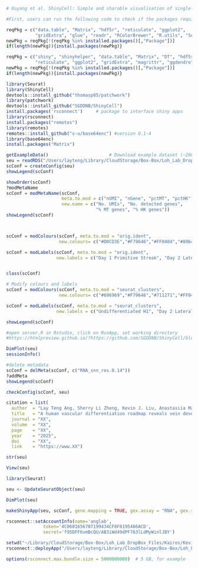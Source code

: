 ```r
# Ouyang et al. ShinyCell: Simple and sharable visualisation of single-cell gene expression data. Bioinformatics, doi:10.1093/bioinformatics/btab209

#First, users can run the following code to check if the packages required by ShinyCell exist and install them if required:

reqPkg = c("data.table", "Matrix", "hdf5r", "reticulate", "ggplot2", 
           "gridExtra", "glue", "readr", "RColorBrewer", "R.utils", "Seurat")
newPkg = reqPkg[!(reqPkg %in% installed.packages()[,"Package"])]
if(length(newPkg)){install.packages(newPkg)}

reqPkg = c("shiny", "shinyhelper", "data.table", "Matrix", "DT", "hdf5r", 
           "reticulate", "ggplot2", "gridExtra", "magrittr", "ggdendro")
newPkg = reqPkg[!(reqPkg %in% installed.packages()[,"Package"])]
if(length(newPkg)){install.packages(newPkg)}

```

```r
library(Seurat)
library(ShinyCell)
devtools::install_github("thomasp85/patchwork")
library(patchwork)
devtools::install_github("SGDDNB/ShinyCell")
install.packages('rsconnect')     # package to interface shiny apps
library(rsconnect)
install.packages("remotes")
library(remotes)
remotes::install_github("s-u/base64enc") #version 0.1-4
library(base64enc)
install.packages("Matrix")
```

```r
getExampleData()                       # Download example dataset (~200 MB)
seu = readRDS("/Users/layteng/Library/CloudStorage/Box-Box/Loh_Lab_DropBox_Files/Kairos/Kevin_scRNA_figures_2025/Kairos_unsortedcells_05082025_KJL.rds")
scConf = createConfig(seu)
showLegend(scConf)

showOrder(scConf)
?modMetaName
scConf = modMetaName(scConf, 
                     meta.to.mod = c("nUMI", "nGene", "pctMT", "pctHK"), 
                     new.name = c("No. UMIs", "No. detected genes",
                                  "% MT genes", "% HK genes"))
showLegend(scConf)



scConf = modColours(scConf, meta.to.mod = "orig.ident", 
                    new.colours= c("#D0CD3E","#F79646","#FF0404","#8064A2","#711271","#696969"))

scConf = modLabels(scConf, meta.to.mod = "orig.ident", 
                   new.labels = c("Day 1 Primitive Streak", "Day 2 Lateral mesoderm","Day 3 Artery EC", "Day 3 Prevein EC","Day 4 Vein EC","Undifferentiated H1"))


class(scConf)

# Modify colours and labels
scConf = modColours(scConf, meta.to.mod = "seurat_clusters", 
                    new.colours= c("#696969","#F79646","#711271","#FF0404","#D0CD3E","#8468A5","#33A02C","#33A02C"))

scConf = modLabels(scConf, meta.to.mod = "seurat_clusters", 
                   new.labels = c("Undifferentiated H1", "Day 2 Lateral mesoderm","Day 4 Vein EC","Day 3 Artery EC", "Day 1 Primitive Streak","Day 3 Prevein EC","Mesenchymal","Mesenchymal"))

showLegend(scConf)

#open server.R in Rstudio, click on RunApp, set working directory
#https://htmlpreview.github.io/?https://github.com/SGDDNB/ShinyCell/blob/master/docs/4cloud.html

DimPlot(seu)
sessionInfo()
```

```r

#delete metadata
scConf = delMeta(scConf, c("RNA_snn_res.0.14"))
?addMeta
showLegend(scConf)

checkConfig(scConf, seu)

citation = list(
  author  = "Lay Teng Ang, Sherry Li Zheng, Kevin J. Liu, Anastasiia Masaltseva,..., Kristy Red-Horse, Kyle M Loh",
  title   = "A human vascular differentiation roadmap reveals vein developmental origins and cellular effects of risk group 4 viruses",
  journal = "XX",
  volume  = "XX",
  page    = "XX",
  year    = "2025", 
  doi     = "XX",
  link    = "https://www.XX")

str(seu)

```

```r

View(seu)

library(Seurat)

seu <- UpdateSeuratObject(seu)

DimPlot(seu)

makeShinyApp(seu, scConf, gene.mapping = TRUE, gex.assay = "RNA", gex.slot = c("data","scale.data","counts"), shiny.title = "A human vascular differentiation roadmap",shiny.dir = "artery-vein-scRNA-seq/", shiny.footnotes = citation, default.gene1 = "CDH5", default.gene2 = "SOX17",default.multigene = c("CXCR4","EFNB2","DLL4", "UNC5B", "APLN","NR2F2","FLRT2","NT5E","APLNR")) 

```


```r
rsconnect::setAccountInfo(name='anglab',
			  token='4C0601656707199434CF8F8195466ACD',
			  secret='f95DFF6vmBcQU/AB3iWd49dPF763lLdMyWinlJBY')

setwd("~/Library/CloudStorage/Box-Box/Loh_Lab_DropBox_Files/Kairos/Kevin_scRNA_figures_2025/artery-vein-scRNA-seq")
rsconnect::deployApp("/Users/layteng/Library/CloudStorage/Box-Box/Loh_Lab_DropBox_Files/Kairos/Kevin_scRNA_figures_2025/artery-vein-scRNA-seq/")

options(rsconnect.max.bundle.size = 5000000000)  # 5 GB, for example

```
